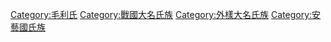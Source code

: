 [[Category:毛利氏|Category:毛利氏]]
[[Category:戰國大名氏族|Category:戰國大名氏族]]
[[Category:外樣大名氏族|Category:外樣大名氏族]]
[[Category:安藝國氏族|Category:安藝國氏族]]